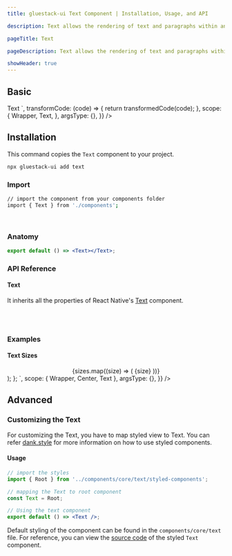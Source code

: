 ```yaml
---
title: gluestack-ui Text Component | Installation, Usage, and API

description: Text allows the rendering of text and paragraphs within an interface.

pageTitle: Text

pageDescription: Text allows the rendering of text and paragraphs within an interface.

showHeader: true
---
```



<Meta title="components/Typography/Text" />



## Basic

<AppProvider>
  <CodePreview
    showComponentRenderer={true}
    showArgsController={false}
    metaData={{
      code: `
<Text>
  Text
</Text>
`,
      transformCode: (code) => {
        return transformedCode(code);
      },
      scope: {
        Wrapper,
        Text,
      },
      argsType: {},
    }}
  />
</AppProvider>
<br />

## Installation

This command copies the `Text` component to your project.

```bash
npx gluestack-ui add text
```

### Import

```bash
// import the component from your components folder
import { Text } from './components';
```

<br />

### Anatomy

```jsx
export default () => <Text></Text>;
```

### API Reference

#### Text

It inherits all the properties of React Native's [Text](https://reactnative.dev/docs/text#props) component.

<br />
<br />

### Examples

#### Text Sizes

<AppProvider>
  <CodePreview
    showComponentRenderer={true}
    showArgsController={false}
    metaData={{
      code: `
function App() {
  const sizes = [
    'xs',
    'sm',
    'md',
    'lg',
    'xl',
    '2xl',
    '3xl',
    '4xl',
    '5xl',
    '6xl',
  ];
  return (
    <Wrapper>
      <Center>
        {sizes.map((size) => (
          <Text size={size}>{size}</Text>
        ))}
      </Center>
    </Wrapper>
  );
};
`,
      scope: { Wrapper, Center, Text },
      argsType: {},
    }}
  />
</AppProvider>

## Advanced

### Customizing the Text

For customizing the Text, you have to map styled view to Text. You can refer [dank.style](https://dank.style/) for more information on how to use styled components.

#### Usage

```jsx
// import the styles
import { Root } from '../components/core/text/styled-components';

// mapping the Text to root component
const Text = Root;

// Using the text component
export default () => <Text />;
```

Default styling of the component can be found in the `components/core/text` file. For reference, you can view the [source code](https://github.com/gluestack/gluestack-ui/blob/development/example/storybook/src/ui-components/Text/index.tsx) of the styled `Text` component.
